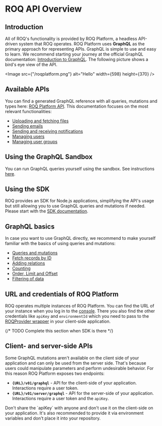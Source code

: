 
# ROQ API Overview

## Introduction

All of ROQ's functionality is provided by ROQ Platform, a headless API-driven system that ROQ operates. ROQ Platform
uses **GraphQL** as the primary approach for representing APIs. GraphQL is simple to use and easy to learn. We recommend
starting your journey at the official GraphQL documentation: [Introduction to GraphQL](https://graphql.org/learn/).
The following picture shows a bird's eye view of the API.

<Image src={"/roqplatform.png"} alt="Hello" width={598} height={370} />

## Available APIs

You can find a generated GraphQL reference with all queries, mutations and types
here: [ROQ Platform API](https://snapshotp.roq-platform.com/docs/). This
documentation focuses on the most relevant functionalities:

* [Uploading and fetching files](/api-doc/files-api)
* [Sending emails](/api-doc/mails-api)
* [Sending and receiving notifications](/api-doc/notifications-api)
* [Managing users](/api-doc/users-api)
* [Managing user groups](/api-doc/user-groups-api)

## Using the GraphQL Sandbox

You can run GraphQL queries yourself using the sandbox. See instructions [here](/api-doc/sandbox-api).

## Using the SDK

ROQ provides an SDK for Node.js applications, simplifying the API's usage but still allowing you to use GraphQL 
queries and mutations if needed. Please start with the [SDK documentation](/api-doc/sdk-api). 

## GraphQL basics

In case you want to use GraphQL directly, we recommend to make yourself familiar with the basics of using queries 
and mutations:

* [Queries and mutations](/api-doc/graphql-basics-api#queries-and-mutations)
* [Fetch records by ID](/api-doc/graphql-basics-api#fetch-by-id)
* [Adding relations](/api-doc/graphql-basics-api#adding-relations)
* [Counting](/api-doc/graphql-basics-api#counting)
* [Order, Limit and Offset](/api-doc/graphql-basics-api#order-limit-and-offset)
* [Filtering of data](/api-doc/graphql-basics-api#iltering-of-data)

## URL and credentials of ROQ Platform

ROQ operates multiple instances of ROQ Platform. You can find the URL of your instance when you log in to the
[console](https://console.roq.tech/). There you also find the other credentials like `apiKey` and `environmentId`
which you need to pass to the [ROQProvider wrapper](/getting-started#5-install-roqprovider-on-client-side) in your
client-side application.

{/* TODO Complete this section when SDK is there */}

## Client- and server-side APIs

Some GraphQL mutations aren't available on the client side of your application and can only be used from the
server side. That's because users could manipulate parameters and perform undesirable behavior. For this reason ROQ
Platform exposes two endpoints:

* **`{URL}/v01/graphql`** - API for the client-side of your application. Interactions require a user token.
* **`{URL}/v01/server/graphql`** - API for the server-side of your application. Interactions require a user token and
  the `apiKey`.

<Callout type="warning" emoji="⚠️">
  Don't share the `apiKey` with anyone and don't use it on the client-side on your application. It's also 
recommended to provide it via environment variables and don't place it into your repository.
</Callout>
